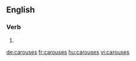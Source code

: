 ==English==

===Verb===
{{head|en|verb form}}

# {{en-third-person singular of|carouse}}

[[de:carouses]]
[[fr:carouses]]
[[hu:carouses]]
[[vi:carouses]]
